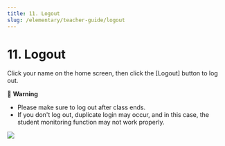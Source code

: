 ```yaml
---
title: 11. Logout
slug: /elementary/teacher-guide/logout
---
```



# 11. Logout

Click your name on the home screen, then click the [Logout] button to log out.

🚨 **Warning**

- Please make sure to log out after class ends.
- If you don't log out, duplicate login may occur, and in this case, the student monitoring function may not work properly.

<Image src="/img/kr/elementary/teacher/11-01.jpg" size="lg" />
